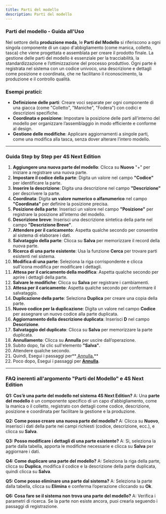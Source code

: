 ```yaml
---
title: Parti del modello
description: Parti del modello
---
```


### Parti del modello - Guida all'Uso

Nel settore della **produzione moda**, le **Parti del Modello** si riferiscono a ogni singola componente di un capo d'abbigliamento (come manica, colletto, tasca) che viene progettata e assemblata per creare il prodotto finale. La gestione delle parti del modello è essenziale per la tracciabilità, la standardizzazione e l’ottimizzazione del processo produttivo. Ogni parte è registrata nel sistema con un codice univoco, una descrizione e dettagli come posizione e coordinata, che ne facilitano il riconoscimento, la produzione e il controllo qualità.

### Esempi pratici:

* **Definizione delle parti**: Creare voci separate per ogni componente di una giacca (come "Colletto", "Maniche", "Fodera") con codici e descrizioni specifiche.
* **Coordinata e posizione**: Impostare la posizione delle parti all’interno del modello per organizzare l’assemblaggio in modo efficiente e conforme al design.
* **Gestione delle modifiche**: Applicare aggiornamenti a singole parti, come una modifica alla tasca, senza dover alterare l’intero modello.

***

### Guida Step by Step per **4S Next Edition**

1. **Aggiungere una nuova parte del modello**: Clicca su **Nuovo** "+"  per iniziare a registrare una nuova parte.
2. **Impostare il codice della parte**: Digita un valore nel campo **"Codice"** per identificare la parte.
3. **Inserire la descrizione**: Digita una descrizione  nel campo **"Descrizione"** per descrivere la parte.
4. **Coordinata**: Digita **un valore numerico o alfanumerico** nel campo **"Coordinata"** per definire la posizione precisa.
5. **Posizione della parte**: Inserisci un valore nel campo **"Posizione"** per registrare la posizione all’interno del modello.
6. **Descrizione breve**: Inserisci una descrizione sintetica della parte nel campo **"Descrizione Breve"**.
7. **Attendere per il caricamento**: Aspetta qualche secondo per consentire al sistema di elaborare i dati.
8. **Salvataggio della parte**: Clicca su **Salva** per memorizzare il record della nuova parte.
9. **Ricerca di una parte esistente**: Usa la funzione **Cerca** per trovare parti esistenti nel sistema.
10. **Modifica di una parte**: Seleziona la riga corrispondente e clicca sull'icona modifica per modificare i dettagli.
11. **Attesa per il caricamento della modifica**: Aspetta qualche secondo per aprire i dettagli della parte.
12. **Salvare le modifiche**: Clicca su **Salva** per registrare i cambiamenti.
13. **Attesa per il caricamento**: Aspetta qualche secondo per confermare il salvataggio.
14. **Duplicazione della parte**: Seleziona **Duplica** per creare una copia della parte.
15. **Nuovo codice per la duplicazione**: Digita un valore nel campo **Codice** per assegnare un nuovo codice alla parte duplicata.
16. **Aggiornamento della descrizione duplicata**: Inserisci **D** nel campo **Descrizione**.
17. **Salvataggio del duplicato**: Clicca su **Salva** per memorizzare la parte duplicata.
18. **Annullamento**: Clicca su **Annulla** per uscire dall’operazione.
19. Subito dopo, fai clic sull'elemento  **"Salva"**.
20. Attendere qualche secondo.
21. Quindi, Esegui i passaggi per\*\*<u> Annulla.</u>\*\*
22. Poco dopo, Esegui i passaggi per **<u>Annulla</u>**.

***

### FAQ inerenti all'argomento "**Parti del Modello"** e 4S Next Edition

**Q1: Cos’è una parte del modello nel sistema 4S Next Edition?**
A: Una **parte del modello** è un componente specifico di un capo d'abbigliamento, come la manica o il colletto, registrato con dettagli come codice, descrizione, posizione e coordinata per facilitare la gestione e la produzione.

**Q2: Come posso creare una nuova parte del modello?**
A: Clicca su **Nuovo**, inserisci i dati della parte nei campi richiesti (codice, descrizione, ecc.), e clicca su **Salva**.

**Q3: Posso modificare i dettagli di una parte esistente?**
A: Sì, seleziona la parte dalla tabella, apporta le modifiche necessarie e clicca su **Salva** per aggiornare i dati.

**Q4: Come duplicare una parte del modello?**
A: Seleziona la riga della parte, clicca su **Duplica**, modifica il codice e la descrizione della parte duplicata, quindi clicca su **Salva**.

**Q5: Come posso eliminare una parte dal sistema?**
A: Seleziona la parte dalla tabella, clicca su **Elimina** e conferma l’operazione cliccando su **Ok**.

**Q6: Cosa fare se il sistema non trova una parte del modello?**
A: Verifica i parametri di ricerca. Se la parte non esiste ancora, puoi crearla seguendo i passaggi di registrazione.